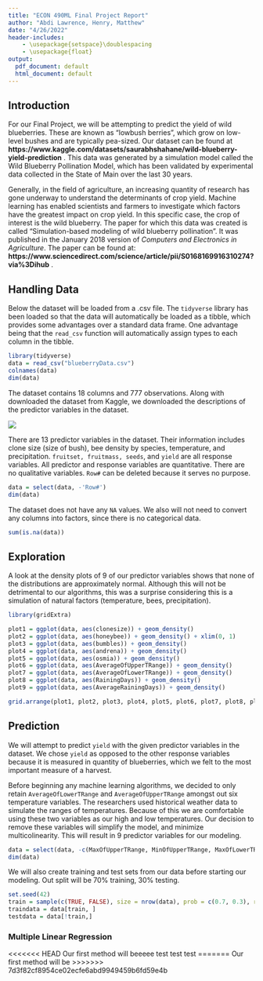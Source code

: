 ```yaml
---
title: "ECON 490ML Final Project Report"
author: "Abdi Lawrence, Henry, Matthew"
date: "4/26/2022"
header-includes:
    - \usepackage{setspace}\doublespacing
    - \usepackage{float}
output:
  pdf_document: default
  html_document: default
---
```


## Introduction

For our Final Project, we will be attempting to predict the yield of wild blueberries. These are known as "lowbush berries", which grow on low-level bushes and are typically pea-sized. Our dataset can be found at **https://www.kaggle.com/datasets/saurabhshahane/wild-blueberry-yield-prediction** . This data was generated by a simulation model called the Wild Blueberry Pollination Model, which has been validated by experimental data collected in the State of Main over the last 30 years.

Generally, in the field of agriculture, an increasing quantity of research has gone underway to understand the determinants of crop yield. Machine learning has enabled scientists and farmers to investigate which factors have the greatest impact on crop yield. In this specific case, the crop of interest is the wild blueberry. The paper for which this data was created is called "Simulation-based modeling of wild blueberry pollination". It was published in the January 2018 version of *Computers and Electronics in Agriculture*. The paper can be found at: **https://www.sciencedirect.com/science/article/pii/S0168169916310274?via%3Dihub** .

## Handling Data

Below the dataset will be loaded from a .csv file. The `tidyverse` library has been loaded so that the data will automatically be loaded as a tibble, which provides some advantages over a standard data frame. One advantage being that the `read_csv` function will automatically assign types to each column in the tibble.

```r

library(tidyverse)
data = read_csv("blueberryData.csv")
colnames(data)
dim(data)

```

The dataset contains 18 columns and 777 observations. Along with downloaded the dataset from Kaggle, we downloaded the descriptions of the predictor variables in the dataset.

![](predictors.jpg)

There are 13 predictor variables in the dataset. Their information includes clone size (size of bush), bee density by species, temperature, and precipitation. `fruitset, fruitmass, seeds`, and `yield` are all response variables. All predictor and response variables are quantitative. There are no qualitative variables. `Row#` can be deleted because it serves no purpose.

```r
data = select(data, -'Row#')
dim(data)
```

The dataset does not have any `NA` values. We also will not need to convert any columns into factors, since there is no categorical data.

```r
sum(is.na(data))
```

## Exploration

A look at the density plots of 9 of our predictor variables shows that none of the distributions are approximately normal. Although this will not be detrimental to our algorithms, this was a surprise considering this is a simulation of natural factors (temperature, bees, precipitation). 

```r
library(gridExtra)

plot1 = ggplot(data, aes(clonesize)) + geom_density()
plot2 = ggplot(data, aes(honeybee)) + geom_density() + xlim(0, 1)
plot3 = ggplot(data, aes(bumbles)) + geom_density()
plot4 = ggplot(data, aes(andrena)) + geom_density()
plot5 = ggplot(data, aes(osmia)) + geom_density()
plot6 = ggplot(data, aes(AverageOfUpperTRange)) + geom_density()
plot7 = ggplot(data, aes(AverageOfLowerTRange)) + geom_density()
plot8 = ggplot(data, aes(RainingDays)) + geom_density()
plot9 = ggplot(data, aes(AverageRainingDays)) + geom_density()

grid.arrange(plot1, plot2, plot3, plot4, plot5, plot6, plot7, plot8, plot9, ncol = 3)
```

## Prediction

We will attempt to predict `yield` with the given predictor variables in the dataset. We chose `yield` as opposed to the other response variables because it is measured in quantity of blueberries, which we felt to the most important measure of a harvest.

Before beginning any machine learning algorithms, we decided to only retain `AverageOfLowerTRange` and `AverageOfUpperTRange` amongst out six temperature variables. The researchers used historical weather data to simulate the ranges of temperatures. Because of this we are comfortable using these two variables as our high and low temperatures. Our decision to remove these variables will simplify the model, and minimize multicolinearity. This will result in 9 predictor variables for our modeling.

```r
data = select(data, -c(MaxOfUpperTRange, MinOfUpperTRange, MaxOfLowerTRange, MinOfLowerTRange))
dim(data)
```

We will also create training and test sets from our data before starting our modeling. Out split will be 70% training, 30% testing.

```r
set.seed(42)
train = sample(c(TRUE, FALSE), size = nrow(data), prob = c(0.7, 0.3), replace = TRUE)
traindata = data[train, ]
testdata = data[!train,]
```


### Multiple Linear Regression

<<<<<<< HEAD
Our first method will beeeee test test test
=======
Our first method will be
>>>>>>> 7d3f82cf8954ce02ecfe6abd9949459b6fd59e4b
